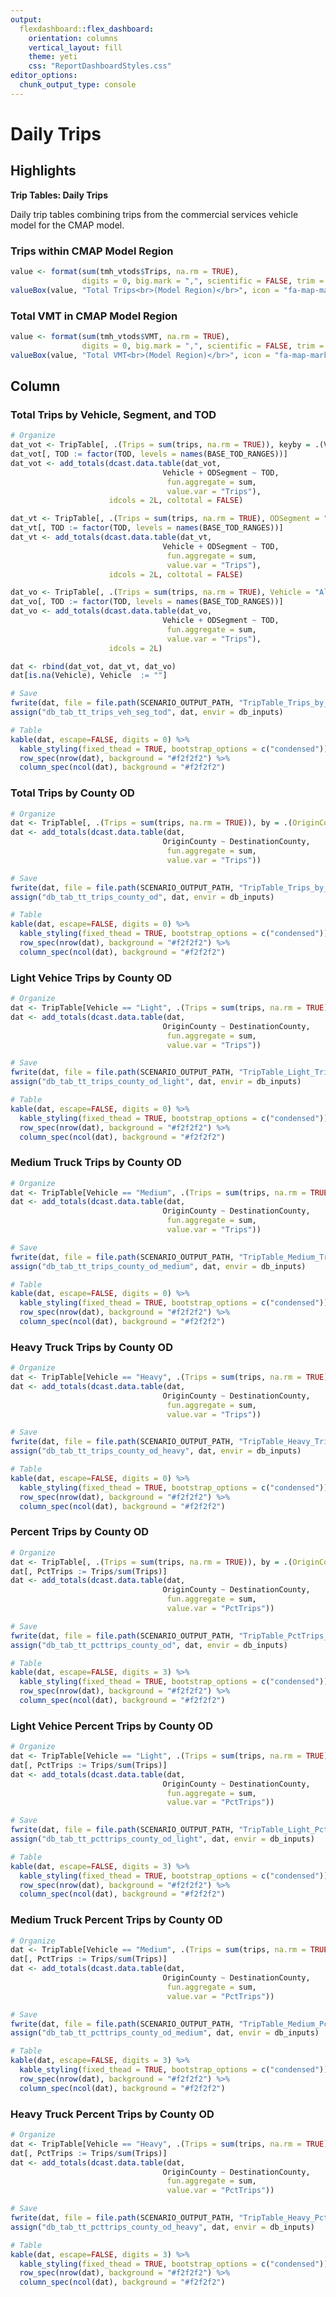 ```yaml
---
output: 
  flexdashboard::flex_dashboard:
    orientation: columns
    vertical_layout: fill
    theme: yeti
    css: "ReportDashboardStyles.css"
editor_options: 
  chunk_output_type: console
---
```

Daily Trips {data-navmenu="Trip Tables"}
============================================

Highlights {data-width=150}
--------------------------------------------

**Trip Tables: Daily Trips**

Daily trip tables combining trips from the commercial services vehicle model for the CMAP model.

### Trips within CMAP Model Region

```r
value <- format(sum(tmh_vtods$Trips, na.rm = TRUE), 
                digits = 0, big.mark = ",", scientific = FALSE, trim = TRUE)
valueBox(value, "Total Trips<br>(Model Region)</br>", icon = "fa-map-marker")
```

### Total VMT in CMAP Model Region

```r
value <- format(sum(tmh_vtods$VMT, na.rm = TRUE), 
                digits = 0, big.mark = ",", scientific = FALSE, trim = TRUE)
valueBox(value, "Total VMT<br>(Model Region)</br>", icon = "fa-map-marker")
```

Column {data-width=600, .tabset}
--------------------------------------------

### Total Trips by Vehicle, Segment, and TOD 

```r
# Organize
dat_vot <- TripTable[, .(Trips = sum(trips, na.rm = TRUE)), keyby = .(Vehicle, ODSegment, TOD)]
dat_vot[, TOD := factor(TOD, levels = names(BASE_TOD_RANGES))]
dat_vot <- add_totals(dcast.data.table(dat_vot,
                                  Vehicle + ODSegment ~ TOD,
                                   fun.aggregate = sum,
                                   value.var = "Trips"),
                      idcols = 2L, coltotal = FALSE)

dat_vt <- TripTable[, .(Trips = sum(trips, na.rm = TRUE), ODSegment = "All Segments"), keyby = .(Vehicle, TOD)]
dat_vt[, TOD := factor(TOD, levels = names(BASE_TOD_RANGES))]
dat_vt <- add_totals(dcast.data.table(dat_vt,
                                  Vehicle + ODSegment ~ TOD,
                                   fun.aggregate = sum,
                                   value.var = "Trips"),
                      idcols = 2L, coltotal = FALSE)

dat_vo <- TripTable[, .(Trips = sum(trips, na.rm = TRUE), Vehicle = "All CVs (L+M+H)"), keyby = .(ODSegment, TOD)]
dat_vo[, TOD := factor(TOD, levels = names(BASE_TOD_RANGES))]
dat_vo <- add_totals(dcast.data.table(dat_vo,
                                  Vehicle + ODSegment ~ TOD,
                                   fun.aggregate = sum,
                                   value.var = "Trips"),
                      idcols = 2L)

dat <- rbind(dat_vot, dat_vt, dat_vo)
dat[is.na(Vehicle), Vehicle  := ""]

# Save
fwrite(dat, file = file.path(SCENARIO_OUTPUT_PATH, "TripTable_Trips_by_Vehicle_Segment_TOD.csv"))
assign("db_tab_tt_trips_veh_seg_tod", dat, envir = db_inputs)

# Table
kable(dat, escape=FALSE, digits = 0) %>%
  kable_styling(fixed_thead = TRUE, bootstrap_options = c("condensed")) %>%
  row_spec(nrow(dat), background = "#f2f2f2") %>%
  column_spec(ncol(dat), background = "#f2f2f2")

```


### Total Trips by County OD 

```r
# Organize
dat <- TripTable[, .(Trips = sum(trips, na.rm = TRUE)), by = .(OriginCounty = OSummaryGeog, DestinationCounty = DSummaryGeog)]
dat <- add_totals(dcast.data.table(dat,
                                  OriginCounty ~ DestinationCounty,
                                   fun.aggregate = sum,
                                   value.var = "Trips"))

# Save
fwrite(dat, file = file.path(SCENARIO_OUTPUT_PATH, "TripTable_Trips_by_County_OD.csv"))
assign("db_tab_tt_trips_county_od", dat, envir = db_inputs)

# Table
kable(dat, escape=FALSE, digits = 0) %>%
  kable_styling(fixed_thead = TRUE, bootstrap_options = c("condensed")) %>%
  row_spec(nrow(dat), background = "#f2f2f2") %>%
  column_spec(ncol(dat), background = "#f2f2f2")

```

### Light Vehice Trips by County OD 

```r
# Organize
dat <- TripTable[Vehicle == "Light", .(Trips = sum(trips, na.rm = TRUE)), by = .(OriginCounty = OSummaryGeog, DestinationCounty = DSummaryGeog)]
dat <- add_totals(dcast.data.table(dat,
                                  OriginCounty ~ DestinationCounty,
                                   fun.aggregate = sum,
                                   value.var = "Trips"))

# Save
fwrite(dat, file = file.path(SCENARIO_OUTPUT_PATH, "TripTable_Light_Trips_by_County_OD.csv"))
assign("db_tab_tt_trips_county_od_light", dat, envir = db_inputs)

# Table
kable(dat, escape=FALSE, digits = 0) %>%
  kable_styling(fixed_thead = TRUE, bootstrap_options = c("condensed")) %>%
  row_spec(nrow(dat), background = "#f2f2f2") %>%
  column_spec(ncol(dat), background = "#f2f2f2")

```

### Medium Truck Trips by County OD 

```r
# Organize
dat <- TripTable[Vehicle == "Medium", .(Trips = sum(trips, na.rm = TRUE)), by = .(OriginCounty = OSummaryGeog, DestinationCounty = DSummaryGeog)]
dat <- add_totals(dcast.data.table(dat,
                                  OriginCounty ~ DestinationCounty,
                                   fun.aggregate = sum,
                                   value.var = "Trips"))

# Save
fwrite(dat, file = file.path(SCENARIO_OUTPUT_PATH, "TripTable_Medium_Trips_by_County_OD.csv"))
assign("db_tab_tt_trips_county_od_medium", dat, envir = db_inputs)

# Table
kable(dat, escape=FALSE, digits = 0) %>%
  kable_styling(fixed_thead = TRUE, bootstrap_options = c("condensed")) %>%
  row_spec(nrow(dat), background = "#f2f2f2") %>%
  column_spec(ncol(dat), background = "#f2f2f2")

```

### Heavy Truck Trips by County OD 

```r
# Organize
dat <- TripTable[Vehicle == "Heavy", .(Trips = sum(trips, na.rm = TRUE)), by = .(OriginCounty = OSummaryGeog, DestinationCounty = DSummaryGeog)]
dat <- add_totals(dcast.data.table(dat,
                                  OriginCounty ~ DestinationCounty,
                                   fun.aggregate = sum,
                                   value.var = "Trips"))

# Save
fwrite(dat, file = file.path(SCENARIO_OUTPUT_PATH, "TripTable_Heavy_Trips_by_County_OD.csv"))
assign("db_tab_tt_trips_county_od_heavy", dat, envir = db_inputs)

# Table
kable(dat, escape=FALSE, digits = 0) %>%
  kable_styling(fixed_thead = TRUE, bootstrap_options = c("condensed")) %>%
  row_spec(nrow(dat), background = "#f2f2f2") %>%
  column_spec(ncol(dat), background = "#f2f2f2")
```

### Percent Trips by County OD 

```r
# Organize
dat <- TripTable[, .(Trips = sum(trips, na.rm = TRUE)), by = .(OriginCounty = OSummaryGeog, DestinationCounty = DSummaryGeog)]
dat[, PctTrips := Trips/sum(Trips)]
dat <- add_totals(dcast.data.table(dat,
                                  OriginCounty ~ DestinationCounty,
                                   fun.aggregate = sum,
                                   value.var = "PctTrips"))

# Save
fwrite(dat, file = file.path(SCENARIO_OUTPUT_PATH, "TripTable_PctTrips_by_County_OD.csv"))
assign("db_tab_tt_pcttrips_county_od", dat, envir = db_inputs)

# Table
kable(dat, escape=FALSE, digits = 3) %>%
  kable_styling(fixed_thead = TRUE, bootstrap_options = c("condensed")) %>%
  row_spec(nrow(dat), background = "#f2f2f2") %>%
  column_spec(ncol(dat), background = "#f2f2f2")

```

### Light Vehice Percent Trips by County OD 

```r
# Organize
dat <- TripTable[Vehicle == "Light", .(Trips = sum(trips, na.rm = TRUE)), by = .(OriginCounty = OSummaryGeog, DestinationCounty = DSummaryGeog)]
dat[, PctTrips := Trips/sum(Trips)]
dat <- add_totals(dcast.data.table(dat,
                                  OriginCounty ~ DestinationCounty,
                                   fun.aggregate = sum,
                                   value.var = "PctTrips"))

# Save
fwrite(dat, file = file.path(SCENARIO_OUTPUT_PATH, "TripTable_Light_PctTrips_by_County_OD.csv"))
assign("db_tab_tt_pcttrips_county_od_light", dat, envir = db_inputs)

# Table
kable(dat, escape=FALSE, digits = 3) %>%
  kable_styling(fixed_thead = TRUE, bootstrap_options = c("condensed")) %>%
  row_spec(nrow(dat), background = "#f2f2f2") %>%
  column_spec(ncol(dat), background = "#f2f2f2")

```

### Medium Truck Percent Trips by County OD 

```r
# Organize
dat <- TripTable[Vehicle == "Medium", .(Trips = sum(trips, na.rm = TRUE)), by = .(OriginCounty = OSummaryGeog, DestinationCounty = DSummaryGeog)]
dat[, PctTrips := Trips/sum(Trips)]
dat <- add_totals(dcast.data.table(dat,
                                  OriginCounty ~ DestinationCounty,
                                   fun.aggregate = sum,
                                   value.var = "PctTrips"))

# Save
fwrite(dat, file = file.path(SCENARIO_OUTPUT_PATH, "TripTable_Medium_PctTrips_by_County_OD.csv"))
assign("db_tab_tt_pcttrips_county_od_medium", dat, envir = db_inputs)

# Table
kable(dat, escape=FALSE, digits = 3) %>%
  kable_styling(fixed_thead = TRUE, bootstrap_options = c("condensed")) %>%
  row_spec(nrow(dat), background = "#f2f2f2") %>%
  column_spec(ncol(dat), background = "#f2f2f2")

```

### Heavy Truck Percent Trips by County OD 

```r
# Organize
dat <- TripTable[Vehicle == "Heavy", .(Trips = sum(trips, na.rm = TRUE)), by = .(OriginCounty = OSummaryGeog, DestinationCounty = DSummaryGeog)]
dat[, PctTrips := Trips/sum(Trips)]
dat <- add_totals(dcast.data.table(dat,
                                  OriginCounty ~ DestinationCounty,
                                   fun.aggregate = sum,
                                   value.var = "PctTrips"))

# Save
fwrite(dat, file = file.path(SCENARIO_OUTPUT_PATH, "TripTable_Heavy_PctTrips_by_County_OD.csv"))
assign("db_tab_tt_pcttrips_county_od_heavy", dat, envir = db_inputs)

# Table
kable(dat, escape=FALSE, digits = 3) %>%
  kable_styling(fixed_thead = TRUE, bootstrap_options = c("condensed")) %>%
  row_spec(nrow(dat), background = "#f2f2f2") %>%
  column_spec(ncol(dat), background = "#f2f2f2")
```

<!-- ### IX Trips County to External OD -->

<!-- ```{r Table_Trips_IX_OD} -->
<!-- # Organize -->
<!-- dat <- TripTable[ODSegment %in% c("IX") & DTAZ %in% BASE_TAZ_EXTERNAL & trips > 0,  -->
<!--                       .(Trips = round(sum(trips))), keyby = .(County = OSummaryGeog, External = DStationName, ExternalGroup = DStationGroup, ODSegment)] -->
<!-- dat[, ExternalName := paste0(External, " (", ExternalGroup, ")")] -->

<!-- dat <- add_totals(dcast.data.table(dat, -->
<!--                                   County ~ ExternalName, -->
<!--                                    fun.aggregate = sum, -->
<!--                                    value.var = "Trips")) -->

<!-- # Save -->
<!-- fwrite(dat, file = file.path(SCENARIO_OUTPUT_PATH, "TripTable_Trips_IX_County_External.csv"), row.names = FALSE) -->
<!-- assign("db_tab_tt_trips_county_external_ix", dat, envir = db_inputs) -->

<!-- # Table -->
<!-- kable(dat, escape=FALSE) %>% -->
<!--   kable_styling(fixed_thead = TRUE, bootstrap_options = c("condensed")) %>% -->
<!--   row_spec(nrow(dat), background = "#f2f2f2") %>% -->
<!--   column_spec(ncol(dat), background = "#f2f2f2") -->

<!-- ``` -->

<!-- ### XI Trips External to County OD -->

<!-- ```{r Table_Trips_XI_OD} -->
<!-- # Organize -->
<!-- dat <- TripTable[ODSegment %in% c("XI") & OTAZ %in% BASE_TAZ_EXTERNAL & trips > 0,  -->
<!--                       .(Trips = round(sum(trips))), keyby = .(County = DSummaryGeog, External = OStationName, ExternalGroup = OStationGroup)] -->

<!-- dat[, ExternalName := paste0(External, " (", ExternalGroup, ")")] -->

<!-- dat <- add_totals(dcast.data.table(dat, -->
<!--                                   ExternalName ~ County, -->
<!--                                    fun.aggregate = sum, -->
<!--                                    value.var = "Trips")) -->

<!-- # Save -->
<!-- fwrite(dat, file = file.path(SCENARIO_OUTPUT_PATH, "TripTable_Trips_XI_External_County.csv"), row.names = FALSE) -->
<!-- assign("db_tab_tt_trips_external_county_xi", dat, envir = db_inputs) -->

<!-- # Table -->
<!-- kable(dat, escape=FALSE) %>% -->
<!--   kable_styling(fixed_thead = TRUE, bootstrap_options = c("condensed")) %>% -->
<!--   row_spec(nrow(dat), background = "#f2f2f2") %>% -->
<!--   column_spec(ncol(dat), background = "#f2f2f2") -->
<!-- ``` -->

<!-- ### XX Trips External to External OD -->

<!-- ```{r Table_Trips_XX_OD} -->
<!-- # Organize -->
<!-- dat <- TripTable[ODSegment %in% c("XX") & trips > 0,  -->
<!--                       .(Trips = round(sum(trips))), keyby = .(OStationName, OStationGroup, DStationName, DStationGroup)] -->
<!-- dat[, OExternalName := paste0(OStationName, " (", OStationGroup, ")")] -->
<!-- dat[, DExternalName := paste0(DStationName, " (", DStationGroup, ")")] -->

<!-- dat <- add_totals(dcast.data.table(dat, -->
<!--                                   OExternalName ~ DExternalName, -->
<!--                                    fun.aggregate = sum, -->
<!--                                    value.var = "Trips")) -->

<!-- # Save -->
<!-- fwrite(dat, file = file.path(SCENARIO_OUTPUT_PATH, "TripTable_Trips_XX_External_External.csv"), row.names = FALSE) -->
<!-- assign("db_tab_tt_trips_external_external_xx", dat, envir = db_inputs) -->

<!-- # Table -->
<!-- kable(dat, escape=FALSE) %>% -->
<!--   kable_styling(fixed_thead = TRUE, bootstrap_options = c("condensed")) %>% -->
<!--   row_spec(nrow(dat), background = "#f2f2f2") %>% -->
<!--   column_spec(ncol(dat), background = "#f2f2f2") -->

<!-- ``` -->
